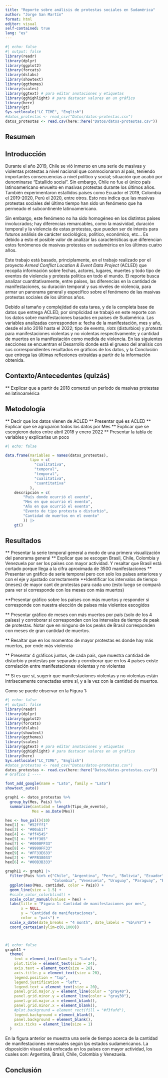 ```yaml
---
title: "Reporte sobre análisis de protestas sociales en Sudamérica"
author: "Jorge San Martín"
format: html
editor: visual
self-contained: true
lang: "es"
---
```


```r
#| echo: false
#| output: false
library(readr)
library(dplyr)
library(ggplot2)
library(forcats)
library(dslabs)
library(showtext)
library(ggthemes)
library(scales)
library(ggtext) # para editar anotaciones y etiquetas
library(gghighlight) # para destacar valores en un gráfico
library(here)
library(gt)
Sys.setlocale("LC_TIME", "English")
#datos_protestas <- read_csv("Datos/datos-protestas.csv")
datos_protestas <- read.csv(here::here("Datos/datos-protestas.csv"))
```

## Resumen

## Introducción

Durante el año 2019, Chile se vió inmerso en una serie de masivas y violentas protestas a nivel nacional que conmocionaron al país, teniendo importantes consecuencias a nivel político y social; situación que acabó por denominarse "Estallido social". Sin embargo, Chile no fue el único país latinoamericano envuelto en masivas protestas durante los últimos años. También experimentaron estallidos países como Ecuador el 2019, Colombia el 2019-2020, Perú el 2020, entre otros. Esto nos indica que las masivas protestas sociales del último tiempo han sido un fenómeno que ha permeado el subcontinente latinoamericano.

Sin embargo, este fenómeno no ha sido homogéneo en los distintos países involucrados; hay diferencias remarcables, como la masividad, duración temporal y la violencia de estas protestas, que pueden ser de interés para futuros análisis de carácter sociológico, político, económico, etc... Es debido a esto el posible valor de analizar las características que diferencian estos fenómenos de masivas protestas en sudamérica en los últimos cuatro años.

Este trabajo está basado, principlamente, en el trabajo realizado por el proyecto *Armed Conflict Location & Event Data Project* (ACLED) que recopila información sobre fechas, actores, lugares, muertes y todo tipo de eventos de violencia y protesta política en todo el mundo. El reporte busca analizar cuantitativamente, entre países, las diferencias en la cantidad de manifestaciones, su duración temporal y sus niveles de violencia, para armar un panorama general y específico sobre el fenómeno de las masivas protestas sociales de los últimos años.

Debido al tamaño y complejidad de esta tarea, y de la completa base de datos que entrega ACLED, por simplicidad se trabajó en este reporte con los datos sobre manifestaciones basados en países de Sudamérica. Las variables analizadas corresponden a: fecha de la manifestación, mes y año, desde el año 2018 hasta el 2022; tipo de evento, *riots* (disturbios) y *protests* para manifestaciones violentas y no violentas respectivamente; y cantidad de muertos en la manifestación como medida de violencia. En las siguientes secciones se encuentran el Desarrollo donde está el grueso del analísis con sus correspondientes resultados en gráficos de los datos, y la Conclusión que entrega las últimas reflexiones extraídas a partir de la información obtenida.

## Contexto/Antecedentes (quizás)
** Explicar que a partir de 2018 comenzó un período de masivas protestas en latinoamérica

## Metodología

** Decir que los datos vienen de ACLED
** Presentar qué es ACLED
** Explicar que se agruparon todos los datos por Mes
** Explicar que se escogieron datos entre abril 2018 y enero 2022
** Presentar la tabla de variables y explicarlas un poco

```r
#| echo: false

data.frame(Variables = names(datos_protestas),
           tipo = c(
             "cualitativa",
             "temporal",
             "temporal",
             "cualitativa",
             "cuantitativa"
           ),
	descripción = c(
		"País donde ocurrió el evento",
		"Mes en que ocurrió el evento",
		"Año en que ocurrió el evento",
		"Evento de tipo protesta o disturbio",
		"Cantidad de muertos en el evento"
		)) |>
	gt()

```


## Resultados
** Presentar la serie temporal general a modo de una primera visualización del panorama general
** Explicar que se escogen Brasil, Chile, Colombia y Venezuela por ser los países con mayor actividad. Y resaltar que Brasil está cortado porque llega a la cifra aproximada de 3500 manifestaciones
** Presentar un gráfico de serie temporal pero con solo los países anteriores y con el eje y ajustado correctamente
**Identificar los intervalos de tiempo (meses) de mayor cant de protestas para cada uno (esto luego se compará para ver si corresponde con los meses con más muertos)

**Presentar gráfico sobre los países con más muertos y responder si corresponde con nuestra elección de países más violentos escogidos

** Presentar gráfico de meses con más muertos por país (solo de los 4 países) y corroborar si corresponden con los intervalos de tiempo de peak de protestas. Notar que en ninguno de los peaks de Brasil corresponden con meses de gran cantidad de muertos.

** Resaltar que en los momentos de mayor protestas es donde hay más muertos, por ende más violencia

** Presentar 4 gráficos juntos, de cada país, que muestra cantidad de disturbio y protestas por separado y corroborar que en los 4 países existe correlación entre manifestaciones violentas y no violentas

** Si es que sí, sugerir que manifestaciones violentas y no violentas están intrísecamente conectadas entre sí, y a la vez con la cantidad de muertos.



Como se puede observar en la Figura 1:

```r
#| echo: false
#| output: false
library(readr)
library(dplyr)
library(ggplot2)
library(forcats)
library(dslabs)
library(showtext)
library(ggthemes)
library(scales)
library(ggtext) # para editar anotaciones y etiquetas
library(gghighlight) # para destacar valores en un gráfico
library(here)
Sys.setlocale("LC_TIME", "English")
#datos_protestas <- read_csv("Datos/datos-protestas.csv")
datos_protestas <- read.csv(here::here("Datos/datos-protestas.csv"))
# Grafico 1 ----

font_add_google(name = "Lato", family = "Lato")
showtext_auto()

graph1 <- datos_protestas %>% 
  group_by(Mes, Pais) %>% 
  summarize(cantidad = length(Tipo_de_evento),
            Mes = as.Date(Mes))

hex <- hue_pal()(10)
hex[1] <- "#52fff1"
hex[3] <- "#00ab1f"
hex[4] <- "#ff4545"
hex[5] <- "#fff305"
hex[7] <- "#0000FF33"
hex[8] <- "#9999FF33"
hex[9] <- "#FF33E633"
hex[2] <- "#FFB38033"
hex[6] <- "#00B3B333"

graph11 <- graph1 |> 
  filter(Pais %in% c("Chile", "Argentina", "Peru", "Bolivia", "Ecuador",
                     "Colombia", "Venezuela", "Uruguay", "Paraguay", "Brazil")) |> 
  ggplot(aes(Mes, cantidad, color = Pais)) +
  geom_line(size = 1.5) +
  #scale_color_colorblind() +
  scale_color_manual(values = hex) +
  labs(title = "Figura 1: Cantidad de manifestaciones por mes",
       x = NULL,
       y = "Cantidad de manifestaciones",
       color = "país") +
  scale_x_date(date_breaks = "4 month", date_labels = "%b\n%Y") +
  coord_cartesian(ylim=c(0,1000))




```

```r
#| echo: false
graph11 + 
  theme(
    text = element_text(family = "Lato"),
    plot.title = element_text(size = 24),
    axis.text = element_text(size = 20), 
    axis.title.y = element_text(size = 20),
    legend.position = "top",
    legend.justification = "left",
    legend.text = element_text(size = 20),
    panel.grid.major.y = element_line(color = "gray40"),
    panel.grid.minor.y = element_line(color = "gray30"),
    panel.grid.major.x = element_blank(),
    panel.grid.minor.x = element_blank(),
    #plot.background = element_rect(fill = "#f3fafd"),
    legend.background = element_blank(),
    panel.background = element_blank(),
    axis.ticks = element_line(size = 1)
  ) 
```

En la figura anterior se muestra una serie de tiempo acerca de la cantidad de manifestaciones mensuales según lps estados sudamericanos. La disposición visual está enfocada en los países con mayor actividad, los cuales son: Argentina, Brasil, Chile, Colombia y Venezuela.


## Conclusión